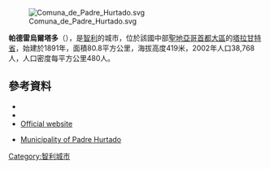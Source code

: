 [[Image:Comuna_de_Padre_Hurtado.svg|right]]

'''帕德雷烏爾塔多'''（{{lang-es|Padre Hurtado}}），是[[智利|智利]]的城市，位於該國中部[[聖地亞哥首都大區|聖地亞哥首都大區]]的[[塔拉甘特省|塔拉甘特省]]，始建於1891年，面積80.8平方公里，海拔高度419米，2002年人口38,768人，人口密度每平方公里480人。

{{Coord|33|34|S|70|50|W|display=title}}

==參考資料==
*{{Cite web |url = http://www.mph.cl/ |title = Municipality of Padre Hurtado |accessdate = 3 December 2010 |language = es |archive-date = 2015-05-02 |archive-url = https://web.archive.org/web/20150502041400/http://www.mph.cl/ |dead-url = no }}
*{{Cite web |url= http://www.ine.cl/canales/chile_estadistico/censos_poblacion_vivienda/censo_pobl_vivi.php |title= National Statistics Institute |accessdate= 3 December 2010 |language= es |archive-date= 2018-12-25 |archive-url= https://web.archive.org/web/20181225074911/http://www.ine.cl/error-404?aspxerrorpath=%2Fcanales%2Fchile_estadistico%2Fcensos_poblacion_vivienda%2Fcenso_pobl_vivi.php |dead-url= no }}
*[http://www.mph.cl/ Official website] {{Wayback|url=http://www.mph.cl/ |date=20150502041400 }} {{es icon}}
* {{es icon}} [http://www.mph.cl/ Municipality of Padre Hurtado] {{Wayback|url=http://www.mph.cl/ |date=20150502041400 }}

{{Chile-geo-stub}}
[[Category:智利城市|Category:智利城市]]